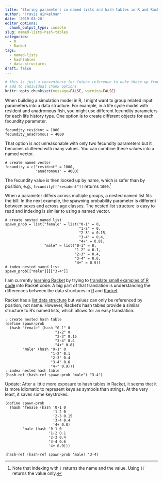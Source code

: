```yaml
---
title: "Storing parameters in named lists and hash tables in R and Racket"
author: "Travis Hinkelman"
date: '2019-03-20'
editor_options:
  chunk_output_type: console
slug: named-lists-hash-tables
categories:
  - R
  - Racket
tags:
  - named-lists
  - hashtables
  - data-structures
draft: false
---
```


```r
# this is just a convenience for future reference to nuke these up front vs
# add to individual chunk options
knitr::opts_chunk$set(message=FALSE, warning=FALSE)
```

When building a simulation model in R, I might want to group related input parameters into a data structure. For example, in a life cycle model with resident and anadromous fish, you might use different fecundity parameters for each life history type. One option is to create different objects for each fecundity parameter.

```
fecundity_resident = 1000
fecundity_anadromous = 4000
```

That option is not unreasonable with only two fecundity parameters but it becomes cluttered with many values. You can combine these values into a named vector.

```
# create named vector
fecundity = c("resident" = 1000,
              "anadromous" = 4000)
```

The fecundity value is then looked up by name, which is safer than by position, e.g., `fecundity[["resident"]]` returns `1000`.^[Note that indexing with `[` returns the name and the value. Using `[[` returns the value only.]

When a parameter differs across multiple groups, a nested named list fits the bill. In the next example, the spawning probability parameter is different between sexes and across age classes. The nested list structure is easy to read and indexing is similar to using a named vector.

```
# create nested named list
spawn_prob = list("female" = list("0-1" = 0, 
                                  "1-2" = 0,
                                  "2-3" = 0.15,
                                  "3-4" = 0.4,
                                  "4+" = 0.8),
                  "male" = list("0-1" = 0, 
                                "1-2" = 0.1,
                                "2-3" = 0.4,
                                "3-4" = 0.6,
                                "4+" = 0.9))
# index nested named list
spawn_prob[["male"]][["3-4"]]
```

I am currently [learning Racket](/post/programming-horizons/) by trying to [translate small examples of R code](/post/for-loop-r-racket) into Racket code. A big part of that translation is understanding the differences between the data structures in [R](http://adv-r.had.co.nz/Data-structures.html) and [Racket](https://beautifulracket.com/explainer/data-structures.html). 

Racket has a [list data structure](https://docs.racket-lang.org/reference/pairs.html) but values can only be referenced by position, not name. However, Racket's hash tables provide a similar structure to R's named lists, which allows for an easy translation. 

```
; create nested hash table
(define spawn-prob
  (hash "female" (hash "0-1" 0
                       "1-2" 0
                       "2-3" 0.15
                       "3-4" 0.4
                       "4+" 0.8)
        "male" (hash "0-1" 0
                     "1-2" 0.1
                     "2-3" 0.4
                     "3-4" 0.6
                     "4+" 0.9)))
; index nested hash table
(hash-ref (hash-ref spawn-prob "male") "3-4")
```

Update: After a little more exposure to hash tables in Racket, it seems that it is more idiomatic to represent keys as symbols than strings. At the very least, it saves some keystrokes. 

```
(define spawn-prob
  (hash 'female (hash '0-1 0
                      '1-2 0
                      '2-3 0.15
                      '3-4 0.4
                      '4+ 0.8)
        'male (hash '0-1 0
                    '1-2 0.1
                    '2-3 0.4
                    '3-4 0.6
                    '4+ 0.9)))

(hash-ref (hash-ref spawn-prob 'male) '3-4)
```

